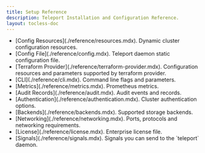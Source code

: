 ```yaml
---
title: Setup Reference
description: Teleport Installation and Configuration Reference.
layout: tocless-doc
---
```


<ul>
  <li>
   [Config Resources](./reference/resources.mdx). Dynamic cluster configuration resources.
  </li>
  <li>
    [Config File](./reference/config.mdx). Teleport daemon static configuration file.
  </li>
  <li>
    [Terraform Provider](./reference/terraform-provider.mdx). Configuration resources and parameters supported by terraform provider.
  </li>
  <li>
    [CLI](./reference/cli.mdx). Command line flags and parameters.
  </li>
  <li>
    [Metrics](./reference/metrics.mdx). Prometheus metrics.
  </li>
  <li>
    [Audit Records](./reference/audit.mdx). Audit events and records.
  </li>
  <li>
    [Authentication](./reference/authentication.mdx). Cluster authentication options.
  </li>
  <ScopedBlock scope={["oss", "enterprise"]}>
  <li>
    [Backends](./reference/backends.mdx). Supported storage backends.
  </li>
  </ScopedBlock>
  <li>
    [Networking](./reference/networking.mdx). Ports, protocols and networking requirements.
  </li>
  <li>
    [License](./reference/license.mdx). Enterprise license file.
  </li>
  <li>
    [Signals](./reference/signals.mdx). Signals you can send to the `teleport` daemon.
  </li>
</ul>
